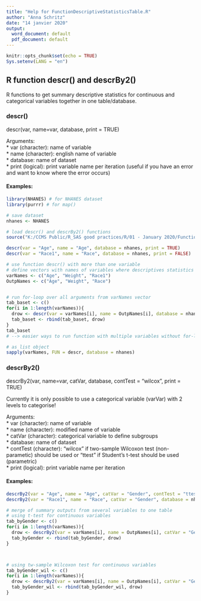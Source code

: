 ```yaml
---
title: "Help for FunctionDescriptiveStatisticsTable.R"
author: "Anna Schritz"
date: "14 janvier 2020"
output:
  word_document: default
  pdf_document: default
---
```


```r
knitr::opts_chunk$set(echo = TRUE)
Sys.setenv(LANG = "en")
```

## R function descr() and descrBy2()

R functions to get summary descriptive statistics for continuous and categorical variables together in one table/database.

### descr()
descr(var, name=var, database, print = TRUE)

Arguments:  
  * var (character): name of variable  
  * name (character): english name of variable  
  * database: name of dataset  
  * print (logical): print variable name per iteration (useful if you have an error and want to know where the error occurs)  
  
  
#### Examples:
```r
library(NHANES) # for NHANES dataset
library(purrr) # for map()

# save dataset
nhanes <- NHANES

# load descr() and descrBy2() functions
source("K:/CCMS Public/R_SAS good practices/R/01 - January 2020/FunctionDescriptiveStatisticsTable.R")

descr(var = "Age", name = "Age", database = nhanes, print = TRUE)
descr(var = "Race1", name = "Race", database = nhanes, print = FALSE)

# use function descr() with more than one variable
# define vectors with names of variables where descriptives statistics are needed
varNames <- c("Age", "Weight", "Race1")
OutpNames <- c("Age", "Weight", "Race")


# run for-loop over all arguments from varNames vector 
tab_baset <- c()
for(i in 1:length(varNames)){
  drow <- descr(var = varNames[i], name = OutpNames[i], database = nhanes, print = FALSE)
  tab_baset <- rbind(tab_baset, drow)
}
tab_baset
# --> easier ways to run function with multiple variables without for-loop possible

# as list object
sapply(varNames, FUN = descr, database = nhanes)

```

### descrBy2()
descrBy2(var, name=var, catVar, database, contTest = "wilcox", print = TRUE)  
  
Currently it is only possible to use a categorical variable (varVar) with 2 levels to categorise!  
  
  
Arguments:   
  * var (character): name of variable   
  * name (character): modified name of variable  
  * catVar (character): categorical variable to define subgroups  
  * database: name of dataset  
  * contTest (character): "wilcox" if two-sample Wilcoxon test (non-parametic) should be used or "ttest" if Student's t-test should be used (parametric)  
  * print (logical): print variable name per iteration  
  

#### Examples:
```r
descrBy2(var = "Age", name = "Age", catVar = "Gender", contTest = "ttest", database = nhanes)
descrBy2(var = "Race1", name = "Race", catVar = "Gender", database = nhanes)

# merge of summary outputs from several variables to one table
# using t-test for continuous variables
tab_byGender <- c()
for(i in 1:length(varNames)){
  drow <- descrBy2(var = varNames[i], name = OutpNames[i], catVar = "Gender", contTest = "ttest", database = nhanes, print = FALSE)
  tab_byGender <- rbind(tab_byGender, drow)
}



# using tw-sample Wilcoxon test for continuous variables
tab_byGender_wil <- c()
for(i in 1:length(varNames)){
  drow <- descrBy2(var = varNames[i], name = OutpNames[i], catVar = "Gender", contTest = "wilcox", database = nhanes, print = FALSE)
  tab_byGender_wil <- rbind(tab_byGender_wil, drow)
}

```


